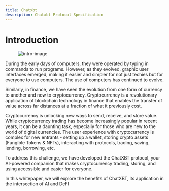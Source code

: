 ```yaml
---
title: Chatxbt
description: Chatxbt Protocol Specification
---
```


# Introduction

<figure>
  <img alt="intro-image" src="/connec-web3.png" />
  <figcaption></figcaption>
</figure>

During the early days of computers, they were operated by typing in commands to run
programs. However, as they evolved, graphic user interfaces emerged, making it easier
and simpler for not just techies but for everyone to use computers. The use of computers
has continued to evolve.

Similarly, in finance, we have seen the evolution from one form of currency to another and now to cryptocurrency. Cryptocurrency is a revolutionary application of blockchain technology in finance that enables the transfer of value across far distances at a fraction of what it previously cost.

Cryptocurrency is unlocking new ways to send, receive, and store value. While cryptocurrency trading has become increasingly popular in recent years, it can be a daunting task, especially for those who are new to the world of digital currencies. The user experience with cryptocurrency is complex for new entrants - setting up a wallet, storing crypto assets (Fungible Tokens & NFTs), interacting with protocols, trading, saving, lending, borrowing, etc.

To address this challenge, we have developed the ChatXBT protocol, your AI-powered companion that makes cryptocurrency trading, storing, and using accessible and easier for everyone.

In this whitepaper, we will explore the benefits of ChatXBT, its application in the intersection of AI and DeFI
